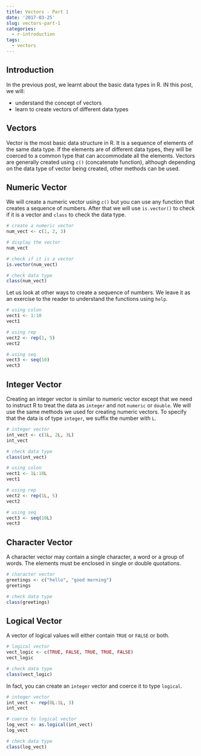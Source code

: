 ```yaml
---
title: Vectors - Part 1
date: '2017-03-25'
slug: vectors-part-1
categories:
  - r-introduction
tags:
  - vectors
---
```


## Introduction

In the previous post, we learnt about the basic data types in R. IN this post, we will:

- understand the concept of vectors
- learn to create vectors of different data types


## Vectors

Vector is the most basic data structure in R. It is a sequence of elements of the same data type. If the elements are of different data types, they will be coerced to a common type that can accommodate all the elements. Vectors are generally created using `c()` (concatenate function), although depending on the data type of vector being created, other methods can be used.

## Numeric Vector

We will create a numeric vector using `c()` but you can use any function that creates a sequence of numbers. After that we will use `is.vector()` to check if it is a vector and `class` to check the data type.

```r
# create a numeric vector
num_vect <- c(1, 2, 3)

# display the vector
num_vect

# check if it is a vector
is.vector(num_vect)

# check data type
class(num_vect)
```

Let us look at other ways to create a sequence of numbers. We leave it as an exercise to the reader to understand the functions using `help`.

```r
# using colon
vect1 <- 1:10
vect1

# using rep
vect2 <- rep(1, 5)
vect2

# using seq
vect3 <- seq(10)
vect3
```

## Integer Vector

Creating an integer vector is similar to numeric vector except that we need to instruct R to treat the data as `integer` and not `numeric` or `double`. We will use the same methods we used for creating numeric vectors. To specify that the data is of type `integer`, we suffix the number with `L`.

```r
# integer vector
int_vect <- c(1L, 2L, 3L)
int_vect

# check data type
class(int_vect)

# using colon
vect1 <- 1L:10L
vect1

# using rep
vect2 <- rep(1L, 5)
vect2

# using seq
vect3 <- seq(10L)
vect3
```

## Character Vector

A character vector may contain a single character, a word or a group of words. The elements must be enclosed in single or double quotations.

```r
# character vector
greetings <- c("hello", "good morning")
greetings

# check data type
class(greetings)
```

## Logical Vector

A vector of logical values will either contain `TRUE` or `FALSE` or both.

```r
# logical vector
vect_logic <- c(TRUE, FALSE, TRUE, TRUE, FALSE)
vect_logic

# check data type
class(vect_logic)
```

In fact, you can create an `integer` vector and coerce it to type `logical`.

```r
# integer vector
int_vect <- rep(0L:1L, 3)
int_vect

# coerce to logical vector
log_vect <- as.logical(int_vect)
log_vect

# check data type
class(log_vect)
```
